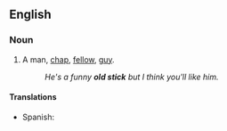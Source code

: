 ==English==

===Noun===
{{en-noun|sg=[[old]] [[stick]]}}

# {{context|idiom|colloquial|British}} A man, [[chap]], [[fellow]], [[guy]].
#:''He's a funny '''old stick''' but I think you'll like him.''

====Translations====
* Spanish: {{t+|es|tío}}